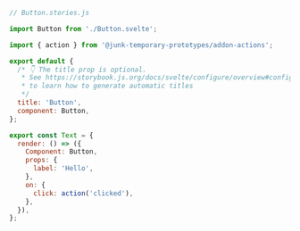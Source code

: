```js
// Button.stories.js

import Button from './Button.svelte';

import { action } from '@junk-temporary-prototypes/addon-actions';

export default {
  /* 👇 The title prop is optional.
   * See https://storybook.js.org/docs/svelte/configure/overview#configure-story-loading
   * to learn how to generate automatic titles
   */
  title: 'Button',
  component: Button,
};

export const Text = {
  render: () => ({
    Component: Button,
    props: {
      label: 'Hello',
    },
    on: {
      click: action('clicked'),
    },
  }),
};
```
